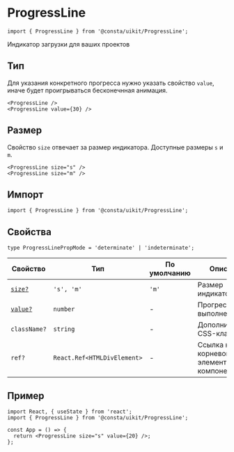 
# ProgressLine

```tsx
import { ProgressLine } from '@consta/uikit/ProgressLine';
```

Индикатор загрузки для ваших проектов

## Тип

Для указания конкретного прогресса нужно указать свойство `value`, иначе будет проигрываться бесконечнная анимация.

<ProgressLineExampleMode />

```tsx
<ProgressLine />
<ProgressLine value={30} />
```

## Размер

Свойство `size` отвечает за размер индикатора. Доступные размеры `s` и `m`.

<ProgressLineExampleSize />

```tsx
<ProgressLine size="s" />
<ProgressLine size="m" />
```

## Импорт

```tsx
import { ProgressLine } from '@consta/uikit/ProgressLine';
```

## Свойства

```tsx
type ProgressLinePropMode = 'determinate' | 'indeterminate';
```

| Свойство           | Тип                         | По умолчанию | Описание                                  |
| ------------------ | --------------------------- | ------------ | ----------------------------------------- |
| [`size?`](#размер) | `'s', 'm'`                  | `'m'`        | Размер индикатора                         |
| [`value?`](#тип)   | `number`                    | -            | Прогресс выполнения                       |
| `className?`       | `string`                    | -            | Дополнительный CSS-класс                  |
| `ref?`             | `React.Ref<HTMLDivElement>` | -            | Ссылка на корневой DOM-элемент компонента |

## Пример

```tsx
import React, { useState } from 'react';
import { ProgressLine } from '@consta/uikit/ProgressLine';

const App = () => {
  return <ProgressLine size="s" value={20} />;
};
```
